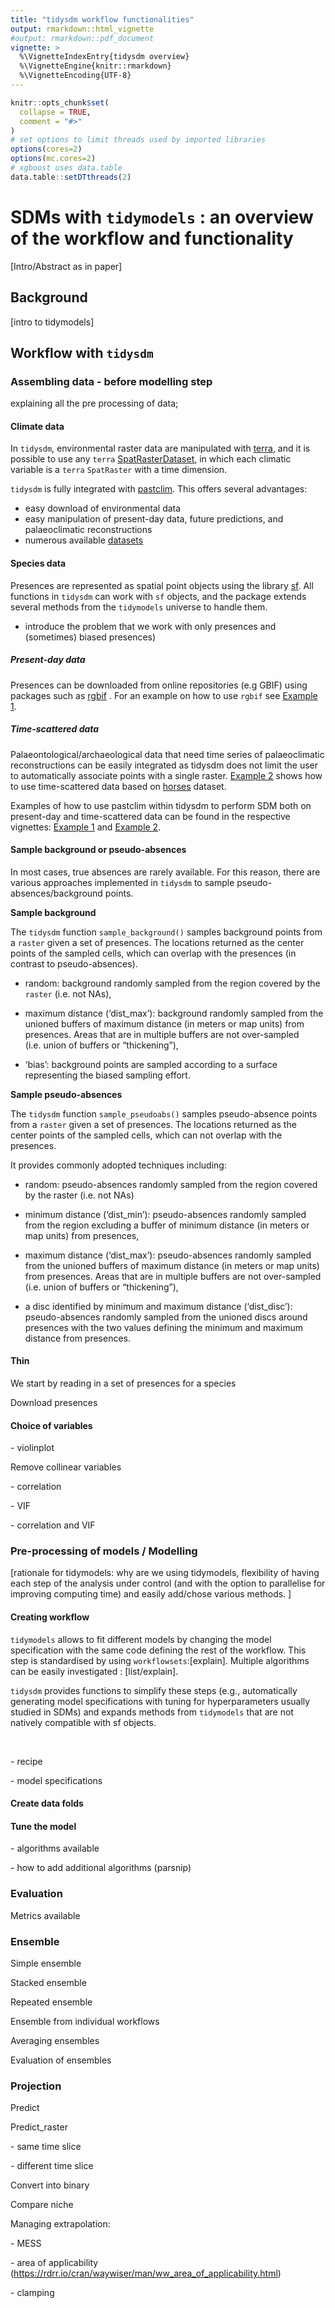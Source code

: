 ```yaml
---
title: "tidysdm workflow functionalities"
output: rmarkdown::html_vignette
#output: rmarkdown::pdf_document
vignette: >
  %\VignetteIndexEntry{tidysdm overview}
  %\VignetteEngine{knitr::rmarkdown}
  %\VignetteEncoding{UTF-8}
---
```


```r
knitr::opts_chunk$set(
  collapse = TRUE,
  comment = "#>"
)
# set options to limit threads used by imported libraries
options(cores=2)
options(mc.cores=2)
# xgboost uses data.table
data.table::setDTthreads(2)
```

# SDMs with `tidymodels` : an overview of the workflow and functionality

[Intro/Abstract as in paper]

## Background

[intro to tidymodels]

## Workflow with `tidysdm`

### Assembling data - before modelling step

explaining all the pre processing of data;

#### Climate data

In `tidysdm`, environmental raster data are manipulated with [terra](https://cran.r-project.org/package=terra), and it is possible to use any `terra` [SpatRasterDataset](https://rdrr.io/cran/terra/man/sds.html), in which each climatic variable is a `terra` `SpatRaster` with a time dimension.

`tidysdm` is fully integrated with [pastclim](https://evolecolgroup.github.io/pastclim/dev/index.html). This offers several advantages:

-   easy download of environmental data
-   easy manipulation of present-day data, future predictions, and palaeoclimatic reconstructions
-   numerous available [datasets](https://evolecolgroup.github.io/pastclim/articles/a1_available_datasets.html)

#### Species data

Presences are represented as spatial point objects using the library [sf](#0). All functions in `tidysdm` can work with `sf` objects, and the package extends several methods from the `tidymodels` universe to handle them.

-   introduce the problem that we work with only presences and (sometimes) biased presences)

##### Present-day data

Presences can be downloaded from online repositories (e.g GBIF) using packages such as [rgbif](https://cran.r-project.org/package=rgbif) . For an example on how to use `rgbif` see [Example 1](https://evolecolgroup.github.io/tidysdm/articles/a0_tidysdm_overview.html).

##### Time-scattered data

Palaeontological/archaeological data that need time series of palaeoclimatic reconstructions can be easily integrated as tidysdm does not limit the user to automatically associate points with a single raster. [Example 2](https://evolecolgroup.github.io/tidysdm/articles/a1_palaeodata_application.html) shows how to use time-scattered data based on [horses](https://evolecolgroup.github.io/tidysdm/dev/reference/horses.html) dataset.

Examples of how to use pastclim within tidysdm to perform SDM both on present-day and time-scattered data can be found in the respective vignettes: [Example 1](https://evolecolgroup.github.io/tidysdm/articles/a0_tidysdm_overview.html) and [Example 2](https://evolecolgroup.github.io/tidysdm/articles/a1_palaeodata_application.html).

#### Sample background or pseudo-absences

In most cases, true absences are rarely available. For this reason, there are various approaches implemented in `tidysdm` to sample pseudo-absences/background points.

**Sample background**

The `tidysdm` function `sample_background()` samples background points from a `raster` given a set of presences. The locations returned as the center points of the sampled cells, which can overlap with the presences (in contrast to pseudo-absences).

-   random: background randomly sampled from the region covered by the `raster` (i.e. not NAs),

-   maximum distance ('dist_max'): background randomly sampled from the unioned buffers of maximum distance (in meters or map units) from presences. Areas that are in multiple buffers are not over-sampled (i.e. union of buffers or "thickening"),

-   'bias': background points are sampled according to a surface representing the biased sampling effort.

**Sample pseudo-absences**

The `tidysdm` function `sample_pseudoabs()` samples pseudo-absence points from a `raster` given a set of presences. The locations returned as the center points of the sampled cells, which can not overlap with the presences.

It provides commonly adopted techniques including:

-   random: pseudo-absences randomly sampled from the region covered by the raster (i.e. not NAs)

-   minimum distance ('dist_min'): pseudo-absences randomly sampled from the region excluding a buffer of minimum distance (in meters or map units) from presences,

-   maximum distance ('dist_max'): pseudo-absences randomly sampled from the unioned buffers of maximum distance (in meters or map units) from presences. Areas that are in multiple buffers are not over-sampled (i.e. union of buffers or "thickening"),

-   a disc identified by minimum and maximum distance ('dist_disc'): pseudo-absences randomly sampled from the unioned discs around presences with the two values defining the minimum and maximum distance from presences.

#### Thin

We start by reading in a set of presences for a species

Download presences

#### Choice of variables

\- violinplot

Remove collinear variables

\- correlation

\- VIF

\- correlation and VIF

### Pre-processing of models / Modelling

[rationale for tidymodels: why are we using tidymodels, flexibility of having each step of the analysis under control (and with the option to parallelise for improving computing time) and easily add/chose various methods. ]

#### Creating workflow

`tidymodels` allows to fit different models by changing the model specification with the same code defining the rest of the workflow. This step is standardised by using `workflowsets`:[explain]. Multiple algorithms can be easily investigated : [list/explain].

`tidysdm` provides functions to simplify these steps (e.g., automatically generating model specifications with tuning for hyperparameters usually studied in SDMs) and expands methods from `tidymodels` that are not natively compatible with sf objects.

\

\- recipe

\- model specifications

#### Create data folds

#### Tune the model

\- algorithms available

\- how to add additional algorithms (parsnip)

### **Evaluation**

Metrics available

### **Ensemble**

Simple ensemble

Stacked ensemble

Repeated ensemble

Ensemble from individual workflows

Averaging ensembles

Evaluation of ensembles

### **Projection**

Predict

Predict_raster 

\- same time slice

\- different time slice

Convert into binary

Compare niche

Managing extrapolation:

\- MESS

\- area of applicability (<https://rdrr.io/cran/waywiser/man/ww_area_of_applicability.html>)

\- clamping
